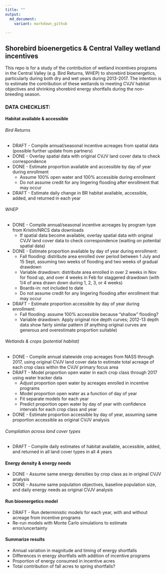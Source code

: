 ```yaml
---
title: ""
output: 
  md_document:
    variant: markdown_github
  
---
```


## Shorebird bioenergetics & Central Valley wetland incentives

This repo is for a study of the contribution of wetland incentives programs in the Central Valley (e.g. Bird Returns, WHEP) to shorebird bioenergetics, particularly during both dry and wet years during 2013-2017. The intention is to estimate the contribution of these wetlands to meeting CVJV habitat objectives and shrinking shorebird energy shortfalls during the non-breeding season.


### DATA CHECKLIST:

#### Habitat available & accessible

###### Bird Returns
* DRAFT - Compile annual/seasonal incentive acreages from spatial data (possible further update from partners)
* DONE - Overlay spatial data with original CVJV land cover data to check correspondence
* DONE - Estimate proportion available and accessible by day of year during enrollment
     * Assume 100% open water and 100% accessible during enrollment
     * Do not assume credit for any lingering flooding after enrollment that may occur
* DRAFT - Estimate daily change in BR habitat available, accessible, added, and returned in each year

###### WHEP
* DONE - Compile annual/seasonal incentive acreages by program type from Kristin/NRCS data downloads 
     * If spatial data become available, overlay spatial data with original CVJV land cover data to check correspondence (waiting on potential spatial data)
* DONE - Estimate proportion available by day of year during enrollment:
     * Fall flooding: distribute area enrolled over period between 1 July and 15 Sept, assuming two weeks of flooding and two weeks of gradual drawdown
     * Variable drawdown: distribute area enrolled in over 2 weeks in Nov for flood up, and over 4 weeks in Feb for staggered drawdown (with 1/4 of area drawn down during 1, 2, 3, or 4 weeks)
     * Boards-in: not included to date
     * Do not assume credit for any lingering flooding after enrollment that may occur
* DRAFT - Estimate proportion accessible by day of year during enrollment:
     * Fall flooding: assume 100% accessible because "shallow" flooding?
     * Variable drawdown: Apply original rice depth curves; 2012-13 depth data show fairly similar pattern (if anything original curves are generous and overestimate proportion suitable)

###### Wetlands & crops (potential habitat)
* DONE - Compile annual statewide crop acreages from NASS through 2017, using original CVJV land cover data to estimate total acreage of each crop class within the CVJV primary focus area
* DRAFT - Model proportion open water in each crop class through 2017 using water tracker data
     * Adjust proportion open water by acreages enrolled in incentive programs
     * Model proportion open water as a function of day of year
     * Fit separate models for each year
     * Predict proportion open water by day of year with confidence intervals for each crop class and year
* DONE - Estimate proportion accessible by day of year, assuming same proportion accessible as original CVJV analysis

###### Compilation across land cover types
* DRAFT - Compile daily estimates of habitat available, accessible, added, and returned in all land cover types in all 4 years


#### Energy density & energy needs
* DONE - Assume same energy densities by crop class as in original CVJV analysis
* DONE - Assume same population objectives, baseline population size, and daily energy needs as original CVJV analysis

#### Run bioenergetics model
* DRAFT - Run deterministic models for each year, with and without acreage from incentive programs
* Re-run models with Monte Carlo simulations to estimate error/uncertainty

#### Summarize results
* Annual variation in magnitude and timing of energy shortfalls
* Differences in energy shortfalls with addition of incentive programs
* Proportion of energy consumed in incentive acres
* Total contribution of fall acres to spring shortfalls?
